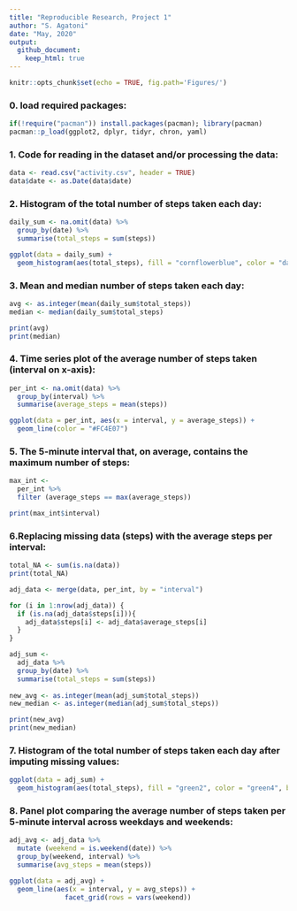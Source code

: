 ---
title: "Reproducible Research, Project 1"
author: "S. Agatoni"
date: "May, 2020"
output:
  github_document:
    keep_html: true
---

```{r setup, include=FALSE}
knitr::opts_chunk$set(echo = TRUE, fig.path='Figures/')
```


  
### 0. load required packages: 

```{r load}
if(!require("pacman")) install.packages(pacman); library(pacman)
pacman::p_load(ggplot2, dplyr, tidyr, chron, yaml)
```
 
  
  
### 1. Code for reading in the dataset and/or processing the data: 

```{r read}
data <- read.csv("activity.csv", header = TRUE)
data$date <- as.Date(data$date)
```

 
  
### 2. Histogram of the total number of steps taken each day: 

```{r hist}
daily_sum <- na.omit(data) %>% 
  group_by(date) %>% 
  summarise(total_steps = sum(steps))

ggplot(data = daily_sum) + 
  geom_histogram(aes(total_steps), fill = "cornflowerblue", color = "darkblue", bins = 5)
```



### 3. Mean and median number of steps taken each day: 

```{r mean}
avg <- as.integer(mean(daily_sum$total_steps))
median <- median(daily_sum$total_steps)

print(avg)
print(median)
```


### 4. Time series plot of the average number of steps taken (interval on x-axis): 

```{r time_series}
per_int <- na.omit(data) %>% 
  group_by(interval) %>% 
  summarise(average_steps = mean(steps))

ggplot(data = per_int, aes(x = interval, y = average_steps)) + 
  geom_line(color = "#FC4E07") 
```


  
### 5. The 5-minute interval that, on average, contains the maximum number of steps: 

```{r max_int}
max_int <- 
  per_int %>% 
  filter (average_steps == max(average_steps)) 

print(max_int$interval)
```


  
### 6.Replacing missing data (steps) with the average steps per interval: 

```{r missing}
total_NA <- sum(is.na(data))
print(total_NA)
```




```{r imputing NAs}

adj_data <- merge(data, per_int, by = "interval")

for (i in 1:nrow(adj_data)) {
  if (is.na(adj_data$steps[i])){
    adj_data$steps[i] <- adj_data$average_steps[i]
  }
}

```

 
 
```{r new mean}
adj_sum <- 
  adj_data %>% 
  group_by(date) %>% 
  summarise(total_steps = sum(steps))
  
new_avg <- as.integer(mean(adj_sum$total_steps))
new_median <- as.integer(median(adj_sum$total_steps))

print(new_avg)
print(new_median)
```


  
### 7. Histogram of the total number of steps taken each day after imputing missing values: 

```{r hist_2}
ggplot(data = adj_sum) + 
  geom_histogram(aes(total_steps), fill = "green2", color = "green4", bins = 5)
```

  
### 8. Panel plot comparing the average number of steps taken per 5-minute interval across weekdays and weekends: 

```{r grouping by is.weekend and interval}
adj_avg <- adj_data %>%
  mutate (weekend = is.weekend(date)) %>%
  group_by(weekend, interval) %>%
  summarise(avg_steps = mean(steps))
```
   
   
```{r panel_plot}
ggplot(data = adj_avg) + 
  geom_line(aes(x = interval, y = avg_steps)) + 
              facet_grid(rows = vars(weekend)) 
```
